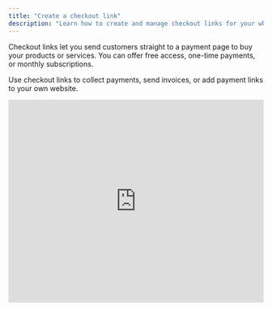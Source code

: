 ```yaml
---
title: "Create a checkout link"
description: "Learn how to create and manage checkout links for your whop"
---
```


Checkout links let you send customers straight to a payment page to buy your products or services. You can offer free access, one-time payments, or monthly subscriptions.

Use checkout links to collect payments, send invoices, or add payment links to your own website.

<iframe width="100%" height="400" src="https://www.youtube.com/embed/L4f9rPtlCuc?si=n1OLK7Y42fkVKgse&rel=0" title="YouTube video player" frameborder="0" allow="accelerometer; autoplay; clipboard-write; encrypted-media; gyroscope; picture-in-picture; web-share" referrerpolicy="strict-origin-when-cross-origin" allowfullscreen />

## Where can I find and create my checkout links?

You can create and manage checkout links from two places:

### Your Dashboard (_Checkout links_)

- Go to your **Dashboard** \> **Checkout links** to see all your links
- Click **\+ Create checkout link** to create a new one

### Your whop's Pricing page (_Pricing options_)

- Go to your whop \> **Manage pricing** to see all your pricing options
- Click the link symbol (next to the 3 dots) to copy your link
- Click **\+ Create pricing option** at the bottom right

<Tip>
  Every pricing option you create on your whop can be found at Dashboard \> Checkout links.

  And every checkout link you create on your dashboard can be found at whop \> Manage pricing.
</Tip>

## How to create a checkout link

You can create three types of checkout links:

- **Free links** - Give customers free access to your whop
- **One-time payment links** - Charge customers once
- **Recurring payment links** - Set up monthly or yearly subscriptions

<Tip>
  Each checkout link is connected to one of your whops. When you create the link from your whop's pricing page, it's automatically connected to that whop. When you create it from your Dashboard, you'll need to choose which whop it's for.
</Tip>

### Free checkout links

**To create a free checkout link:**

1. Choose **Free** under Pricing type
2. Click **Advanced Options** to add these features:
   - **Stock** — Limit how many people can use this link (or keep unlimited)
   - **Description** — Explain what users get when they join
   - **Show on store page** — Make this option visible on your public store page
   - **Add a waitlist** — Users enter card details but aren't charged until you approve them
   - **Ask questions before checkout** — Collect info from users before they join. You can make these optional by checking the **Optional** box.
   - **Auto-expire access** — Automatically remove access after a set time period
   - **Redirect after checkout** — Send users to a specific page after they complete checkout
   - **Add internal name** — A name only you can see on your dashboard

![Checkout link](/apps/docs/how-to-videos/checkoutlink720p30fps.gif)

### One-time payment links

**To create a one-time payment link:**

1. Choose **One-time** under **Pricing type**
2. Set your **Price**
3. Click **Advanced Options** to add these features:
   - **Stock** — Limit how many people can use this link (or keep unlimited)
   - **Description** — Explain what users get when they join
   - **Show on store page** — Make this option visible on your public store page
   - **Add a waitlist** — Users enter card details but aren't charged until you approve them
   - **Ask questions before checkout** — Collect info from users before they join. You can make these optional by checking the **Optional** box.
   - **Auto-expire access** — Automatically remove access after a set time period
   - **Redirect after checkout** — Send users to a specific page after they complete checkout
   - **Add internal name** — A name only you can see on your dashboard
4. Choose your **Payment methods** (what customers can pay with):
   - Credit/debit card
   - Bank transfer (ACH)
   - PayPal
   - Cryptocurrency
   - Buy now, pay later (Financing)

### Subscription (recurring) links

To create a subscription link:

1. Choose **Recurring** under Pricing type
2. Set your subscription details:
   - **Subscription price** — How much customers pay each billing cycle
   - **Subscription period** — How often they're charged (weekly, monthly, yearly)
   - **Initial fee** — Optional one-time setup fee when they first join
3. Click **Advanced Options** to add these features:
   - **Stock** — Limit how many people can use this link (or keep unlimited)
   - **Description** — Explain what users get when they join
   - **Show on store page** — Make this option visible on your public store page
   - **Add a waitlist** — Users enter card details but aren't charged until you approve them
   - **Ask questions before checkout** — Collect info from users before they join. You can make these optional by checking the **Optional** box.
   - **Auto-expire access** — Automatically remove access after a set time period
   - **Redirect after checkout** — Send users to a specific page after they complete checkout
   - **Add internal name** — A name only you can see on your dashboard
   - **Free trial** — Let customers try before they pay (choose how many days)
   - **Split payments** — Let customers pay in installments instead of all at once
   - **Cancellation discount** — Offer a discount when someone tries to cancel (helps retain customers)
4. Choose your **Payment methods**:
   - Credit/debit card
   - PayPal

## How to edit checkout links

If you need to update or change your pricing and settings, you can edit your checkout links from either your Dashboard or your whop's pricing page.

<Tabs>
  <Tab title="Method 1: Through your Dashboard">
    - Go to **Dashboard** \> **Checkout links**
    - Find your link and click the 3 dots (︙) on the right
    - Click **Edit**
    - Make your changes and click **Update checkout link**
  </Tab>
  <Tab title="Method 2: Through your whop's pricing page">
    - Go to your whop \> **Manage pricing**
    - Find the pricing option you want to edit and click the 3 dots (︙) on the right
    - Click **Edit**
    - Make your changes and click **Update checkout link**
  </Tab>
</Tabs>

<Card title="Create tracking links" icon="link" href="/manage-your-whop/tracking-links">
  If you want to see how your links are performing, tracking links give you detailed analytics of clicks, conversion rates, and revenue generated.
</Card>

## Embed Whop Payments on your website

<Card title="Whop checkout embeds" icon="sparkles" href="/payments/checkout-embed">
  Add a complete checkout form right into your website.
</Card>

## Frequently asked questions

<AccordionGroup>
  <Accordion title="What exactly are checkout links?">
    Checkout links (also called pricing options) are custom URLs that let customers join your whop with free access, a one-time payment, or a recurring subscription.
  </Accordion>
  <Accordion title="How do I limit how many people can use a link?">
    In the Advanced Options of any pricing type, look for the "Stock" setting. It's set to unlimited by default, but you can change it to any number you want.
  </Accordion>
  <Accordion title="Can I change the currency for my prices?">
    Yes\! When setting the price for one-time or recurring links, you'll see a currency dropdown next to the price field.
  </Accordion>
  <Accordion title="How do I offer a free trial?">
    Free trials are only available for recurring (subscription) pricing. You'll find the free trial option in the Advanced Options section when creating a recurring link.
  </Accordion>
  <Accordion title="How do I create a private link that doesn't show on my store page?">
    When creating any checkout link, leave the "Show on store page" option unchecked. The link will still work when you share it directly, but it won't appear publicly on your store.
  </Accordion>
  <Accordion title="Why aren't my checkout links showing up on my store page?">
    Check that you enabled "Show on store page" in the Advanced Options when you created the link. If this option is off, the link will only work when shared directly.
  </Accordion>
</AccordionGroup>